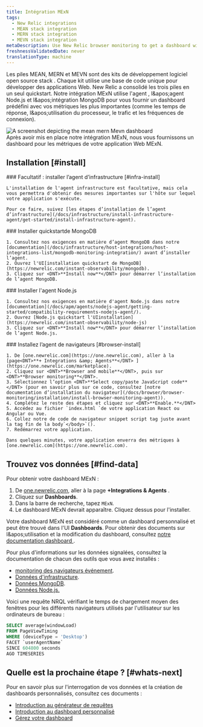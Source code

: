```yaml
---
title: Intégration MExN
tags:
  - New Relic integrations
  - MEAN stack integration
  - MERN stack integration
  - MEVN stack integration
metaDescription: Use New Relic browser monitoring to get a dashboard with metrics from your MExN stack.
freshnessValidatedDate: never
translationType: machine
---
```


Les piles MEAN, MERN et MEVN sont des kits de développement logiciel open source stack . Chaque kit utilise une base de code unique pour développer des applications Web. New Relic a consolidé les trois piles en un seul quickstart. Notre intégration MExN utilise l'agent <InlinePopover type="browser" />, l&amp;apos;agent Node.js et l&amp;apos;intégration MongoDB pour vous fournir un dashboard prédéfini avec vos métriques les plus importantes (comme les temps de réponse, l&amp;apos;utilisation du processeur, le trafic et les fréquences de connexion).

<img title="Mean Mern Mevn dashboard" alt="A screenshot depicting the mean mern Mevn dashboard" src="/images/infrastructure_screenshot-full_mean-mern-integration-dashboard.webp" />

<figcaption>
  Après avoir mis en place notre intégration MExN, nous vous fournissons un dashboard pour les métriques de votre application Web MExN.
</figcaption>

## Installation [#install]

<Steps>
  <Step>
    ### Facultatif : installer l’agent d’infrastructure [#infra-install]

    L'installation de l'agent infrastructure est facultative, mais cela vous permettra d'obtenir des mesures importantes sur l'hôte sur lequel votre application s'exécute.

    Pour ce faire, suivez [les étapes d’installation de l’agent d’infrastructure](/docs/infrastructure/install-infrastructure-agent/get-started/install-infrastructure-agent).
  </Step>

  <Step>
    ### Installer quickstartde MongoDB

    1. Consultez nos exigences en matière d’agent MongoDB dans notre [documentation](/docs/infrastructure/host-integrations/host-integrations-list/mongodb-monitoring-integration/) avant d’installer l’agent.
    2. Ouvrez l'UI[installation quickstart de MongoDB](https://newrelic.com/instant-observability/mongodb).
    3. Cliquez sur <DNT>**Install now**</DNT> pour démarrer l’installation de l’agent MongoDB.
  </Step>

  <Step>
    ### Installer l'agent Node.js

    1. Consultez nos exigences en matière d'agent Node.js dans notre [documentation](/docs/apm/agents/nodejs-agent/getting-started/compatibility-requirements-nodejs-agent/).
    2. Ouvrez [Node.js quickstart l'UIinstallation](https://newrelic.com/instant-observability/node-js)
    3. Cliquez sur <DNT>**Install now**</DNT> pour démarrer l’installation de l’agent Node.js.
  </Step>

  <Step>
    ### Installez l’agent de navigateurs [#browser-install]

    1. De [one.newrelic.com](https://one.newrelic.com), aller à la [page<DNT>**+ Integrations &amp; Agents**</DNT> ](https://one.newrelic.com/marketplace).
    2. Cliquez sur <DNT>**Browser and mobile**</DNT>, puis sur <DNT>**Browser monitoring**</DNT>.
    3. Sélectionnez l’option <DNT>**Select copy/paste JavaScript code**</DNT> (pour en savoir plus sur ce code, consultez [notre documentation d’installation du navigateur](/docs/browser/browser-monitoring/installation/install-browser-monitoring-agent)).
    4. Complétez le reste des étapes et cliquez sur <DNT>**Enable.**</DNT>
    5. Accédez au fichier `index.html `de votre application React ou Angular ou Vue.
    6. Collez notre de code de navigateur snippet script tag juste avant la tag fin de la body`</body>`().
    7. Redémarrez votre application.

    Dans quelques minutes, votre application enverra des métriques à [one.newrelic.com](https://one.newrelic.com).
  </Step>
</Steps>

## Trouvez vos données [#find-data]

Pour obtenir votre dashboard MExN :

1. De [one.newrelic.com](https://one.newrelic.com), aller à la page <DNT>**+Integrations &amp; Agents**</DNT> .
2. Cliquez sur <DNT>**Dashboards**</DNT>.
3. Dans la barre de recherche, tapez `MExN`.
4. Le dashboard MExN devrait apparaître. Cliquez dessus pour l'installer.

Votre dashboard MExN est considéré comme un dashboard personnalisé et peut être trouvé dans l'UI <DNT>**Dashboards**</DNT>. Pour obtenir des documents sur l&amp;apos;utilisation et la modification du dashboard, consultez [notre documentation dashboard ](/docs/query-your-data/explore-query-data/dashboards/introduction-dashboards).

Pour plus d'informations sur les données signalées, consultez la documentation de chacun des outils que vous avez installés :

* [monitoring des navigateurs événement](/docs/data-apis/understand-data/event-data/events-reported-browser-monitoring).
* [Données d'infrastructure](/docs/infrastructure/manage-your-data/data-instrumentation/default-infrastructure-monitoring-data/#infrastructure-events).
* [Données MongoDB](/docs/infrastructure/host-integrations/host-integrations-list/mongodb/mongodb-monitoring-integration-new/#find-and-use/).
* [Données Node.js.](/docs/apm/agents/nodejs-agent/getting-started/introduction-new-relic-nodejs/)

Voici une requête NRQL vérifiant le temps de chargement moyen des fenêtres pour les différents navigateurs utilisés par l'utilisateur sur les ordinateurs de bureau :

```sql
SELECT average(windowLoad) 
FROM PageViewTiming 
WHERE (deviceType = 'Desktop') 
FACET `userAgentName` 
SINCE 604800 seconds 
AGO TIMESERIES
```

## Quelle est la prochaine étape ? [#whats-next]

Pour en savoir plus sur l'interrogation de vos données et la création de dashboards personnalisés, consultez ces documents :

* [Introduction au générateur de requêtes](/docs/query-your-data/explore-query-data/query-builder/introduction-query-builder)
* [Introduction au dashboard personnalisé](/docs/query-your-data/explore-query-data/dashboards/introduction-dashboards)
* [Gérez votre dashboard](/docs/query-your-data/explore-query-data/dashboards/manage-your-dashboard)